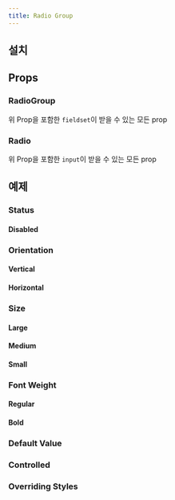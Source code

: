 ```yaml
---
title: Radio Group
---
```


<ComponentExample name="radio-group-preview" />

## 설치

<Installation name="radio-group" />

## Props

### RadioGroup

<AutoTypeTable path="./registry/ui/radio-group.tsx" name="RadioGroupProps" />

위 Prop을 포함한 `fieldset`이 받을 수 있는 모든 prop

### Radio

<AutoTypeTable path="./registry/ui/radio-group.tsx" name="RadioProps" />

위 Prop을 포함한 `input`이 받을 수 있는 모든 prop

## 예제

### Status

#### Disabled

<ComponentExample name="radio-group-disabled" />

<ComponentExample name="radio-group-item-disabled" />

### Orientation

#### Vertical

<ComponentExample name="radio-group-vertical" />

#### Horizontal

<ComponentExample name="radio-group-horizontal" />

### Size

#### Large

<ComponentExample name="radio-group-large" />

#### Medium

<ComponentExample name="radio-group-medium" />

#### Small

<ComponentExample name="radio-group-small" />

### Font Weight

#### Regular

<ComponentExample name="radio-group-regular" />

#### Bold

<ComponentExample name="radio-group-bold" />

### Default Value

<ComponentExample name="radio-group-default-value" />

### Controlled

<ComponentExample name="radio-group-controlled" />

### Overriding Styles

<ComponentExample name="radio-group-overriding-styles" />
